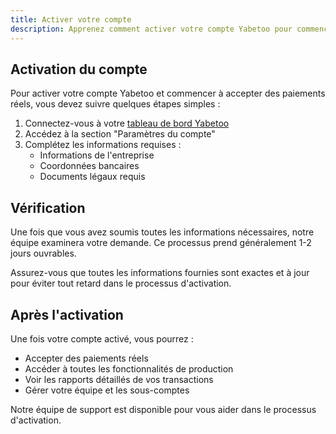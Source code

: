 ```yaml
---
title: Activer votre compte
description: Apprenez comment activer votre compte Yabetoo pour commencer à accepter des paiements réels.
---
```


## Activation du compte

Pour activer votre compte Yabetoo et commencer à accepter des paiements réels, vous devez suivre quelques étapes simples :

1. Connectez-vous à votre [tableau de bord Yabetoo](https://dashboard.yabetoo.com)
2. Accédez à la section "Paramètres du compte"
3. Complétez les informations requises :
   - Informations de l'entreprise
   - Coordonnées bancaires
   - Documents légaux requis

## Vérification

Une fois que vous avez soumis toutes les informations nécessaires, notre équipe examinera votre demande. Ce processus prend généralement 1-2 jours ouvrables.

<Note>
  Assurez-vous que toutes les informations fournies sont exactes et à jour pour éviter tout retard dans le processus d'activation.
</Note>

## Après l'activation

Une fois votre compte activé, vous pourrez :
- Accepter des paiements réels
- Accéder à toutes les fonctionnalités de production
- Voir les rapports détaillés de vos transactions
- Gérer votre équipe et les sous-comptes

<Card title="Besoin d'aide ?" icon="question" href="mailto:support@yabetoopay.com">
  Notre équipe de support est disponible pour vous aider dans le processus d'activation.
</Card>
